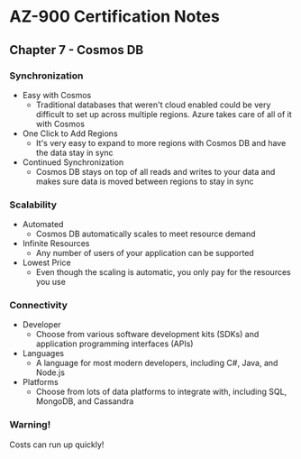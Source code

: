 # AZ-900 Certification Notes
## Chapter 7 - Cosmos DB

### Synchronization
* Easy with Cosmos
	* Traditional databases that weren't cloud enabled could be very difficult to set up across multiple regions. Azure takes care of all of it with Cosmos
* One Click to Add Regions
	* It's very easy to expand to more regions with Cosmos DB and have the data stay in sync
* Continued Synchronization
	* Cosmos DB stays on top of all reads and writes to your data and makes sure data is moved between regions to stay in sync

### Scalability
* Automated
	* Cosmos DB automatically scales to meet resource demand
* Infinite Resources
	* Any number of users of your application can be supported
* Lowest Price
	* Even though the scaling is automatic, you only pay for the resources you use

### Connectivity
* Developer
	* Choose from various software development kits (SDKs) and application programming interfaces (APIs)
* Languages
	* A language for most modern developers, including C#, Java, and Node.js
* Platforms
	* Choose from lots of data platforms to integrate with, including SQL, MongoDB, and Cassandra

### Warning!
Costs can run up quickly!